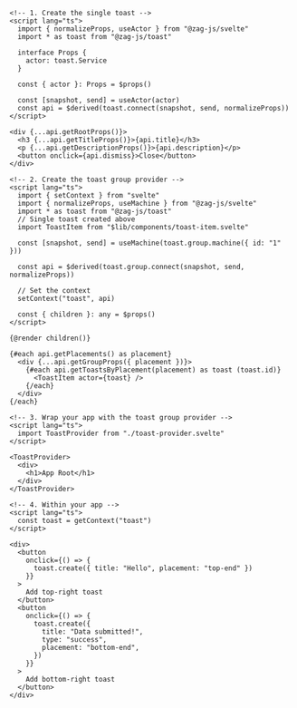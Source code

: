 ```svelte
<!-- 1. Create the single toast -->
<script lang="ts">
  import { normalizeProps, useActor } from "@zag-js/svelte"
  import * as toast from "@zag-js/toast"

  interface Props {
    actor: toast.Service
  }

  const { actor }: Props = $props()

  const [snapshot, send] = useActor(actor)
  const api = $derived(toast.connect(snapshot, send, normalizeProps))
</script>

<div {...api.getRootProps()}>
  <h3 {...api.getTitleProps()}>{api.title}</h3>
  <p {...api.getDescriptionProps()}>{api.description}</p>
  <button onclick={api.dismiss}>Close</button>
</div>

<!-- 2. Create the toast group provider -->
<script lang="ts">
  import { setContext } from "svelte"
  import { normalizeProps, useMachine } from "@zag-js/svelte"
  import * as toast from "@zag-js/toast"
  // Single toast created above
  import ToastItem from "$lib/components/toast-item.svelte"

  const [snapshot, send] = useMachine(toast.group.machine({ id: "1" }))

  const api = $derived(toast.group.connect(snapshot, send, normalizeProps))

  // Set the context
  setContext("toast", api)

  const { children }: any = $props()
</script>

{@render children()}

{#each api.getPlacements() as placement}
  <div {...api.getGroupProps({ placement })}>
    {#each api.getToastsByPlacement(placement) as toast (toast.id)}
      <ToastItem actor={toast} />
    {/each}
  </div>
{/each}

<!-- 3. Wrap your app with the toast group provider -->
<script lang="ts">
  import ToastProvider from "./toast-provider.svelte"
</script>

<ToastProvider>
  <div>
    <h1>App Root</h1>
  </div>
</ToastProvider>

<!-- 4. Within your app -->
<script lang="ts">
  const toast = getContext("toast")
</script>

<div>
  <button
    onclick={() => {
      toast.create({ title: "Hello", placement: "top-end" })
    }}
  >
    Add top-right toast
  </button>
  <button
    onclick={() => {
      toast.create({
        title: "Data submitted!",
        type: "success",
        placement: "bottom-end",
      })
    }}
  >
    Add bottom-right toast
  </button>
</div>
```
